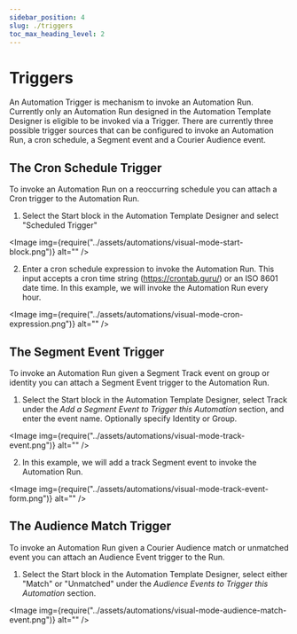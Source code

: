 ```yaml
---
sidebar_position: 4
slug: ./triggers
toc_max_heading_level: 2
---
```



# Triggers

An Automation Trigger is mechanism to invoke an Automation Run.
Currently only an Automation Run designed in the Automation Template Designer is eligible to be invoked via a Trigger.
There are currently three possible trigger sources that can be configured to invoke an Automation Run, a cron schedule, a Segment event and a Courier Audience event.

## The Cron Schedule Trigger

To invoke an Automation Run on a reoccurring schedule you can attach a Cron trigger to the Automation Run.

1. Select the Start block in the Automation Template Designer and select "Scheduled Trigger"

<Image img={require("../assets/automations/visual-mode-start-block.png")} alt="" />

2. Enter a cron schedule expression to invoke the Automation Run. This input accepts a cron time string (https://crontab.guru/) or an ISO 8601 date time. In this example, we will invoke the Automation Run every hour.

<Image img={require("../assets/automations/visual-mode-cron-expression.png")} alt="" />

## The Segment Event Trigger

To invoke an Automation Run given a Segment Track event on group or identity you can attach a Segment Event trigger to the Automation Run.

1. Select the Start block in the Automation Template Designer, select Track under the _Add a Segment Event to Trigger this Automation_ section, and enter the event name. Optionally specify Identity or Group.

<Image img={require("../assets/automations/visual-mode-track-event.png")} alt="" />

2. In this example, we will add a track Segment event to invoke the Automation Run.

<Image img={require("../assets/automations/visual-mode-track-event-form.png")} alt="" />

## The Audience Match Trigger

To invoke an Automation Run given a Courier Audience match or unmatched event you can attach an Audience Event trigger to the Run.

1. Select the Start block in the Automation Template Designer, select either "Match" or "Unmatched" under the _Audience Events to Trigger this Automation_ section.

<Image img={require("../assets/automations/visual-mode-audience-match-event.png")} alt="" />
